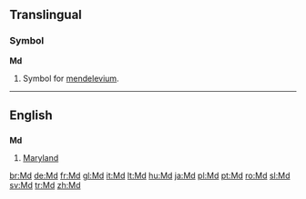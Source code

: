 {{see|MD|M.D.|.md}}
==Translingual==

===Symbol===
'''Md'''

# {{element symbol}} Symbol for [[mendelevium]].

----

==English==

==={{abbreviation}}===
'''Md'''

# [[Maryland]]

[[br:Md]]
[[de:Md]]
[[fr:Md]]
[[gl:Md]]
[[it:Md]]
[[lt:Md]]
[[hu:Md]]
[[ja:Md]]
[[pl:Md]]
[[pt:Md]]
[[ro:Md]]
[[sl:Md]]
[[sv:Md]]
[[tr:Md]]
[[zh:Md]]